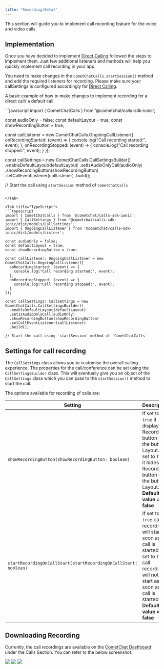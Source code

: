```yaml
---
title: "Recording(Beta)"
---
```




This section will guide you to implement call recording feature for the voice and video calls.

## Implementation

Once you have decided to implement [Direct Calling](/sdk/ionic/direct-call) followed the steps to implement them. Just few additional listeners and methods will help you quickly implement call recording in your app.

You need to make changes in the `CometChatCalls.startSession()` method and add the required listeners for recording. Please make sure your callSettings is configured accordingly for [Direct Calling](/sdk/ionic/direct-call).

A basic example of how to make changes to implement recording for a direct call/ a default call:

<Tabs>
<Tab title="JavaScript">
```javascript
import { CometChatCalls } from '@cometchat/calls-sdk-ionic';

const audioOnly = false;
const defaultLayout = true;
const showRecordingButton = true;

const callListener = new CometChatCalls.OngoingCallListener({
  onRecordingStarted: (event) => {
    console.log("Call recording started:", event);
  },
  onRecordingStopped: (event) => {
    console.log("Call recording stopped:", event);
  }
});

const callSettings = new CometChatCalls.CallSettingsBuilder()
  .enableDefaultLayout(defaultLayout)
  .setIsAudioOnlyCall(audioOnly)
  .showRecordingButton(showRecordingButton)
  .setCallEventListener(callListener)
  .build();

// Start the call using `startSession` method of `CometChatCalls`
```

</Tab>

<Tab title="TypeScript">
```typescript
import { CometChatCalls } from '@cometchat/calls-sdk-ionic';
import { CallSettings } from '@cometchat/calls-sdk-ionic/dist/models/CallSettings';
import { OngoingCallListener } from '@cometchat/calls-sdk-ionic/dist/models/Listner';

const audioOnly = false;
const defaultLayout = true;
const showRecordingButton = true;

const callListener: OngoingCallListener = new CometChatCalls.OngoingCallListener({
  onRecordingStarted: (event) => {
    console.log("Call recording started:", event);
  },
  onRecordingStopped: (event) => {
    console.log("Call recording stopped:", event);
  }
});

const callSettings: CallSettings = new CometChatCalls.CallSettingsBuilder()
  .enableDefaultLayout(defaultLayout)
  .setIsAudioOnlyCall(audioOnly)
  .showRecordingButton(showRecordingButton)
  .setCallEventListener(callListener)
  .build();

// Start the call using `startSession` method of `CometChatCalls`
```

</Tab>

</Tabs>

## Settings for call recording

The `CallSettings` class allows you to customise the overall calling experience. The properties for the call/conference can be set using the `CallSettingsBuilder` class. This will eventually give you an object of the `CallSettings` class which you can pass to the `startSession()` method to start the call.

The options available for recording of calls are:

| Setting                                                         | Description                                                                                                                                                                          |
| --------------------------------------------------------------- | ------------------------------------------------------------------------------------------------------------------------------------------------------------------------------------ |
| `showRecordingButton(showRecordingButton: boolean)`             | If set to `true` it displays the Recording button in the button Layout. If set to `false` it hides the Recording button in the button Layout. **Default value = false**              |
| `startRecordingOnCallStart(startRecordingOnCallStart: boolean)` | If set to `true` call recording will start as soon as the call is started. If set to `false` call recording will not start as soon as the call is started. **Default value = false** |

## Downloading Recording

Currently, the call recordings are available on the [CometChat Dashboard](https://app.cometchat.com) under the Calls Section. You can refer to the below screenshot.

<Frame>
  <img src="/images/f95175df-1s26s11czkienxtcr5jp0e6cxp4bwbogqlcnd0d75bcg6cd2koxbw5ceisj0ygep-5b58e8c9377ee9bac1626a390525d975.png" />
</Frame>

<Frame>
  <img src="/images/9efba7cd-reu41ertm4ukyva9zcpiwioffws49ni9xe2q6olmbozpd4h1gxudydj41dc25dj3-4eb5d3cce059b21d7a1add99427296dd.png" />
</Frame>

<Frame>
  <img src="/images/c36b29a8-bbso1h0thwtp4yp0z8yvomzie7oluzx2vetlll5rabm7z24tgp9d94ndu2r6nygk-aad037f6953c6ba50729c8e00da500ef.png" />
</Frame>
